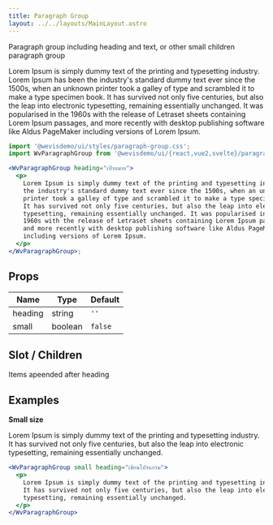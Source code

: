 ```yaml
---
title: Paragraph Group
layout: ../../layouts/MainLayout.astro
---
```



Paragraph group including heading and text, or other small children paragraph group

<div class="not-prose component-preview">
<WvParagraphGroup heading="เป้าหมาย">
  <p>
    Lorem Ipsum is simply dummy text of the printing and typesetting industry. Lorem Ipsum has been
    the industry's standard dummy text ever since the 1500s, when an unknown
    printer took a galley of type and scrambled it to make a type specimen book.
    It has survived not only five centuries, but also the leap into electronic
    typesetting, remaining essentially unchanged. It was popularised in the
    1960s with the release of Letraset sheets containing Lorem Ipsum passages,
    and more recently with desktop publishing software like Aldus PageMaker
    including versions of Lorem Ipsum.
  </p>
</WvParagraphGroup>
</div>

```jsx
import '@wevisdemo/ui/styles/paragraph-group.css';
import WvParagraphGroup from '@wevisdemo/ui/{react,vue2,svelte}/paragraph-group';

<WvParagraphGroup heading="เป้าหมาย">
  <p>
    Lorem Ipsum is simply dummy text of the printing and typesetting industry. Lorem Ipsum has been
    the industry's standard dummy text ever since the 1500s, when an unknown
    printer took a galley of type and scrambled it to make a type specimen book.
    It has survived not only five centuries, but also the leap into electronic
    typesetting, remaining essentially unchanged. It was popularised in the
    1960s with the release of Letraset sheets containing Lorem Ipsum passages,
    and more recently with desktop publishing software like Aldus PageMaker
    including versions of Lorem Ipsum.
  </p>
</WvParagraphGroup>;
```

## Props

| Name    | Type    | Default |
| ------- | ------- | ------- |
| heading | string  | `''`    |
| small   | boolean | `false` |

## Slot / Children

Items apeended after heading

## Examples

**Small size**

<div class="not-prose component-preview">
<WvParagraphGroup small heading="เขียนโปรแกรม">
  <p>
    Lorem Ipsum is simply dummy text of the printing and typesetting industry.
    It has survived not only five centuries, but also the leap into electronic
    typesetting, remaining essentially unchanged.
  </p>
</WvParagraphGroup>
</div>

```jsx
<WvParagraphGroup small heading="เขียนโปรแกรม">
  <p>
    Lorem Ipsum is simply dummy text of the printing and typesetting industry.
    It has survived not only five centuries, but also the leap into electronic
    typesetting, remaining essentially unchanged.
  </p>
</WvParagraphGroup>
```
